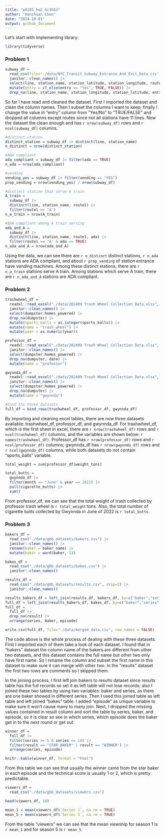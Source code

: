 ```yaml
---
title: "p8105_hw2_hc3563"
author: "Hanchuan Chen"
date: "2024-10-01"
output: github_document
---
```

Let's start with implementing library:
```r
library(tidyverse)
```


### Problem 1
```r
subway_df =
  read_csv(file='./data/NYC_Transit_Subway_Entrance_And_Exit_Data.csv', na=c("NA",".","")) |>  
  janitor::clean_names() |> 
  select(line, station_name, station_latitude, station_longitude, route1:route11, entry, vending, entrance_type, ada) |> 
  mutate(entry = if_else(entry == "Yes", TRUE, FALSE)) |> 
  drop_na(line, station_name, station_longitude, station_latitude, entry, vending, entrance_type, ada)
```
So far I have read and cleaned the dataset. First I imported the dataset and clean the column names. Then I subset the columns I want to keep; finally I change the value in "entry" column from "Yes/No" to "TRUE/FALSE" and dropped all columns except routes since not all stations have 11 lines. Now the dataset the clean enough and has `r nrow(subway_df)` rows and `r ncol(subway_df)` columns. 
```r
#distinct station
distinct_station = subway_df |> distinct(line, station_name)
n_distinct = nrow(distinct_station)

#ADA compliant
ada_compliant = subway_df |> filter(ada == TRUE)
n_ada = nrow(ada_compliant)

#vending
vending_yes = subway_df |> filter(vending == "YES")
prop_vending = nrow(vending_yes) / nrow(subway_df)

#distinct station that serve A train
A_train = 
  subway_df |> 
  distinct(line, station_name, route1) |> 
  filter(route1 == 'A')
n_a_train = nrow(A_train)

#ADA compliant among A train serving
ada_and_A = 
  subway_df |> 
  distinct(line, station_name, route1, ada) |> 
  filter(route1 == 'A' & ada == TRUE)
n_ada_and_A = nrow(ada_and_A)
```
Using the data, we can see there are `r n_distinct` distinct stations, `r n_ada` stations are ADA compliant, and about `r prop_vending` of station entrance have vending machines. Among these distinct stations, there are `r n_a_train` stations serve A train. Among stations which serve A train, there are `r n_ada_and_A` stations are ADA compliant.

### Problem 2
```r
trashwheel_df = 
  readxl::read_excel("./data/202409 Trash Wheel Collection Data.xlsx", sheet=1) |> 
  janitor::clean_names() |> 
  select(dumpster:homes_powered) |> 
  drop_na(dumpster) |> 
  mutate(sports_balls = as.integer(sports_balls)) |> 
  mutate(name = "trash_wheel") |> 
  mutate(year = as.numeric(year))

professor_df = 
  readxl::read_excel("./data/202409 Trash Wheel Collection Data.xlsx", sheet=2) |> 
  janitor::clean_names() |> 
  select(dumpster:homes_powered) |> 
  drop_na(dumpster, date) |> 
  mutate(name = "professor")

gwynnda_df =
  readxl::read_excel("./data/202409 Trash Wheel Collection Data.xlsx", sheet=4) |> 
  janitor::clean_names() |> 
  select(dumpster:homes_powered) |> 
  drop_na(dumpster) |> 
  mutate(name = "gwynnda")

#bind the three datasets
full_df = bind_rows(trashwheel_df, professor_df, gwynnda_df)
```
By importing and cleaning excel tables, there are now three datasets available: trashwheel_df, professor_df, and gwynnda_df. For trashwheel_df, which is the first sheet in excel, there are `r nrow(trashwheel_df)` rows and `r ncol(trashwheel_df)` columns, and the variables are shown below: `r names(trashwheel_df)`. Professor_df has `r nrow(professor_df)` rows and `r ncol(professor_df)` columns; gwynnda_df has `r nrow(gwynnda_df)` rows and `r ncol(gwynnda_df)` columns, while both datasets do not contain "sports_balls" variable.
```r
total_weight = sum(professor_df$weight_tons)

total_butts =
  gwynnda_df |> 
  filter(month == "June" & year == 2022) |> 
  pull(cigarette_butts) |> 
  sum()
```
From professor_df, we can see that the total weight of trash collected by professor trash wheel is `r total_weight` tons. Also, the total number of cigarette butts collected by Gwynnda in June of 2022 is `r total_butts`.


### Problem 3
```r
bakers_df = 
  read_csv("./data/gbb_datasets/bakers.csv") |> 
  janitor::clean_names() |> 
  rename(baker = baker_name) |> 
  mutate(baker = word(baker, 1))

bakes_df = 
  read_csv("./data/gbb_datasets/bakes.csv") |> 
  janitor::clean_names()

results_df = 
  read_csv("./data/gbb_datasets/results.csv", skip=2) |> 
  janitor::clean_names() 
```

```r
results_bakers_df = left_join(results_df, bakers_df, by=c("baker","series"))
full_df = left_join(results_bakers_df, bakes_df, by=c("baker","series","episode"))
full_df = 
  full_df |> 
  drop_na(result) |> 
  arrange(series, baker, episode)
```

```r
write.csv(full_df, file="./data/merged_data.csv", row.names = FALSE)
```

The code above is the whole process of dealing with these three datasets. First I imported each of them take a look of each dataset. I found that in "bakers" dataset the column name of the bakers are different from other two datasets, and this dataset contains the full name but other two only have first name. So I rename the column and subset the first name in this dataset to make sure it can merge with other two. In the "results" dataset the first two rows are comments so I skipped them. 

In the joining process, I first left join bakers to results dataset since results table has the full records so set it as left table will not lose records; also I joined these two tables by using two variables: baker and series, as there are one baker showed in different series. Then I used this joined table as left table and left joined "bakes" table. I added "episode" as unique variable to make sure it won't cause many to many join. Next, I dropped the missing values contained in result column and sort the table by series, baker, and episode, so it is clear so see in which series, which episode does the baker get in to the next round or get out. 

```r
winner_df = 
  full_df |> 
  filter(series >= 5 & series <= 10) |> 
  filter(result == "STAR BAKER" | result == "WINNER") |> 
  arrange(series, episode)

knitr::kable(winner_df, format = "html")
```
From this table we can see that usually the winner came from the star baker in each episode and the technical score is usually 1 or 2, which is pretty predictable.


```r
viewers_df = 
  read_csv("./data/gbb_datasets/viewers.csv")

head(viewers_df, 10)

mean_1 = mean(viewers_df$`Series 1`, na.rm = TRUE)
mean_5 = mean(viewers_df$`Series 5`, na.rm = TRUE)
```

From the table "viewers" we can see that the mean viewship for season 1 is `r mean_1` and for season 5 is `r mean_5`.




















